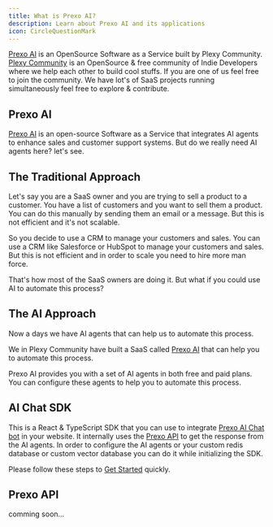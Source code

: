 ```yaml
---
title: What is Prexo AI?
description: Learn about Prexo AI and its applications
icon: CircleQuestionMark
---
```


[Prexo AI](https://prexoai.xyz) is an OpenSource Software as a Service built by Plexy Community. [Plexy Community](https://l.devwtf.in/plura-dc) is an OpenSource & free community of Indie Developers where we help each other to build cool stuffs. If you are one of us feel free to join the community. We have lot's of SaaS projects running simultaneously feel free to explore & contribute.

## Prexo AI
[Prexo AI](https://prexoai.xyz) is an open-source Software as a Service that integrates AI agents to enhance sales and customer support systems. But do we really need AI agents here? let's see.

## The Traditional Approach

Let's say you are a SaaS owner and you are trying to sell a product to a customer. You have a list of customers and you want to sell them a product. You can do this manually by sending them an email or a message. But this is not efficient and it's not scalable.

So you decide to use a CRM to manage your customers and sales. You can use a CRM like Salesforce or HubSpot to manage your customers and sales. But this is not efficient and in order to scale you need to hire more man force.

That's how most of the SaaS owners are doing it. But what if you could use AI to automate this process?

## The AI Approach

Now a days we have AI agents that can help us to automate this process.

We in Plexy Community have built a SaaS called [Prexo AI](https://prexoai.xyz) that can help you to automate this process.

Prexo AI provides you with a set of AI agents in both free and paid plans. You can configure these agents to help you to automate this process.

## AI Chat SDK

This is a React & TypeScript SDK that you can use to integrate [Prexo AI Chat bot](/app/ai-chat-sdk/intro) in your website.
It internally uses the [Prexo API](/app/api/intro) to get the response from the AI agents. In order to configure the AI agents or your custom redis database or custom vector database you can do it while initializing the SDK.

Please follow these steps to [Get Started](/app/quick-start) quickly.

## Prexo API
comming soon...
